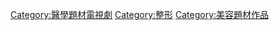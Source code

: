 [[Category:醫學題材電視劇|Category:醫學題材電視劇]]
[[Category:整形|Category:整形]]
[[Category:美容題材作品|Category:美容題材作品]]